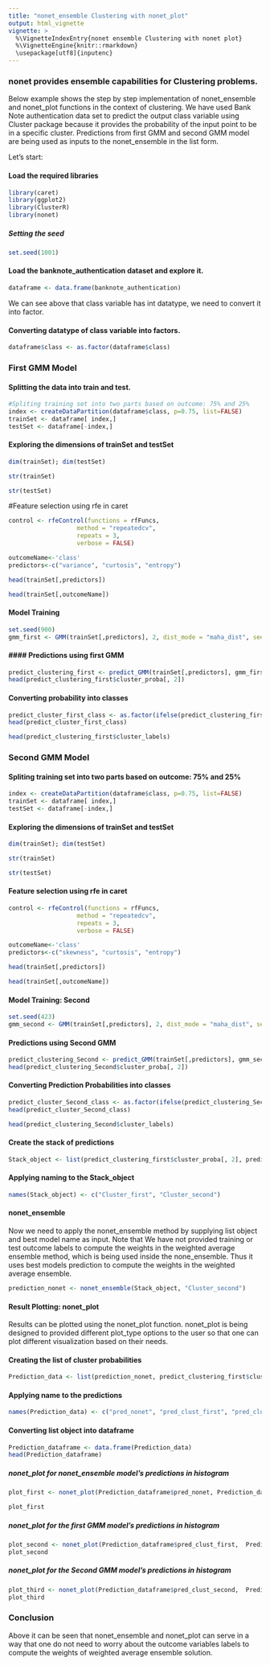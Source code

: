 ---
title: "nonet_ensemble Clustering with nonet_plot"
output: html_vignette
vignette: >
  %\VignetteIndexEntry{nonet ensemble Clustering with nonet plot}
  %\VignetteEngine{knitr::rmarkdown}
  \usepackage[utf8]{inputenc}
---
### nonet provides ensemble capabilities for Clustering problems. 

Below example shows the step by step implementation of nonet_ensemble and nonet_plot functions in the context of clustering.
We have used Bank Note authentication data set to predict the output class variable using Cluster package because it provides the probability of the input point to be in a specific cluster.
Predictions from first GMM and second GMM model are being used as inputs to the nonet_ensemble in the list form.

Let's start:

#### Load the required libraries


```{r}
library(caret)
library(ggplot2)
library(ClusterR)
library(nonet)
```

##### Setting the seed
```{r}
set.seed(1001)
```

#### Load the banknote_authentication dataset and explore it.
```{r}
dataframe <- data.frame(banknote_authentication)
```

We can see above that class variable has int datatype, we need to convert it into factor.

#### Converting datatype of class variable into factors.

```{r}
dataframe$class <- as.factor(dataframe$class)
```

### First GMM Model

#### Splitting the data into train and test.
```{r}
#Spliting training set into two parts based on outcome: 75% and 25%
index <- createDataPartition(dataframe$class, p=0.75, list=FALSE)
trainSet <- dataframe[ index,]
testSet <- dataframe[-index,]
```

#### Exploring the dimensions of trainSet and testSet
```{r}
dim(trainSet); dim(testSet)
```

```{r}
str(trainSet)
```

```{r}
str(testSet)
```
#Feature selection using rfe in caret
```{r}
control <- rfeControl(functions = rfFuncs,
                   method = "repeatedcv",
                   repeats = 3,
                   verbose = FALSE)
```

```{r}
outcomeName<-'class'
predictors<-c("variance", "curtosis", "entropy")
```


```{r}
head(trainSet[,predictors])
```
```{r}
head(trainSet[,outcomeName])
```

#### Model Training

```{r}
set.seed(900)
gmm_first <- GMM(trainSet[,predictors], 2, dist_mode = "maha_dist", seed_mode = "random_subset", km_iter = 10, em_iter = 10, verbose = F)          

```

#### #### Predictions using first GMM
```{r}
predict_clustering_first <- predict_GMM(trainSet[,predictors], gmm_first$centroids, gmm_first$covariance_matrices, gmm_first$weights) 
head(predict_clustering_first$cluster_proba[, 2])
```
#### Converting probability into classes
```{r}
predict_cluster_first_class <- as.factor(ifelse(predict_clustering_first$cluster_proba[, 2] >= "0.5", "1", "0"))
head(predict_cluster_first_class)
```

```{r}
head(predict_clustering_first$cluster_labels)
```

### Second GMM Model

#### Spliting training set into two parts based on outcome: 75% and 25%
```{r}

index <- createDataPartition(dataframe$class, p=0.75, list=FALSE)
trainSet <- dataframe[ index,]
testSet <- dataframe[-index,]
```

#### Exploring the dimensions of trainSet and testSet
```{r}
dim(trainSet); dim(testSet)
```

```{r}
str(trainSet)
```

```{r}
str(testSet)
```
#### Feature selection using rfe in caret
```{r}
control <- rfeControl(functions = rfFuncs,
                   method = "repeatedcv",
                   repeats = 3,
                   verbose = FALSE)
```

```{r}
outcomeName<-'class'
predictors<-c("skewness", "curtosis", "entropy")
```

```{r}
head(trainSet[,predictors])
```
```{r}
head(trainSet[,outcomeName])
```


#### Model Training: Second
```{r}
set.seed(423)
gmm_second <- GMM(trainSet[,predictors], 2, dist_mode = "maha_dist", seed_mode = "random_subset", km_iter = 10, em_iter = 10, verbose = F)          

```


#### Predictions using Second GMM
```{r}
predict_clustering_Second <- predict_GMM(trainSet[,predictors], gmm_second$centroids, gmm_second$covariance_matrices, gmm_second$weights) 
head(predict_clustering_Second$cluster_proba[, 2])
```
#### Converting Prediction Probabilities into classes
```{r}
predict_cluster_Second_class <- as.factor(ifelse(predict_clustering_Second$cluster_proba[, 2] >= "0.5", "1", "0"))
head(predict_cluster_Second_class)
```

```{r}
head(predict_clustering_Second$cluster_labels)
```

#### Create the stack of predictions
```{r}
Stack_object <- list(predict_clustering_first$cluster_proba[, 2], predict_clustering_Second$cluster_proba[, 2])
```
#### Applying naming to the Stack_object
```{r}
names(Stack_object) <- c("Cluster_first", "Cluster_second")
```

#### nonet_ensemble
Now we need to apply the nonet_ensemble method by supplying list object and best model name as input.
Note that We have not provided training or test outcome labels to compute the weights in the weighted average ensemble method, which is being used inside the none_ensemble. Thus it uses best models prediction to compute the weights in the weighted average ensemble.
```{r}
prediction_nonet <- nonet_ensemble(Stack_object, "Cluster_second")
```

#### Result Plotting: nonet_plot

Results can be plotted using the nonet_plot function.
nonet_plot is being designed to provided different plot_type options to the user so that one can plot different visualization based on their needs.

#### Creating the list of cluster probabilities
```{r}
Prediction_data <- list(prediction_nonet, predict_clustering_first$cluster_proba[, 2], predict_clustering_Second$cluster_proba[, 2])
```


#### Applying name to the predictions
```{r}
names(Prediction_data) <- c("pred_nonet", "pred_clust_first", "pred_clust_second")
```

#### Converting list object into dataframe
```{r}
Prediction_dataframe <- data.frame(Prediction_data)
head(Prediction_dataframe)
```

##### nonet_plot for nonet_ensemble model's predictions in histogram
```{r, warning = FALSE}
plot_first <- nonet_plot(Prediction_dataframe$pred_nonet, Prediction_dataframe$pred_clust_first, Prediction_dataframe, plot_type = "hist")
```

```{r}
plot_first
```


##### nonet_plot for the first GMM model's predictions in histogram
```{r, warning = FALSE}
plot_second <- nonet_plot(Prediction_dataframe$pred_clust_first,  Prediction_dataframe$pred_clust_second, Prediction_dataframe, plot_type = "hist")
plot_second
```

##### nonet_plot for the Second GMM model's predictions in histogram
```{r, warning = FALSE}
plot_third <- nonet_plot(Prediction_dataframe$pred_clust_second,  Prediction_dataframe$pred_clust_first, Prediction_dataframe, plot_type = "hist")
plot_third
```


### Conclusion
 
Above it can be seen that nonet_ensemble and nonet_plot can serve in a way that one do not need to worry about the outcome variables labels to compute the weights of weighted average ensemble solution. 


